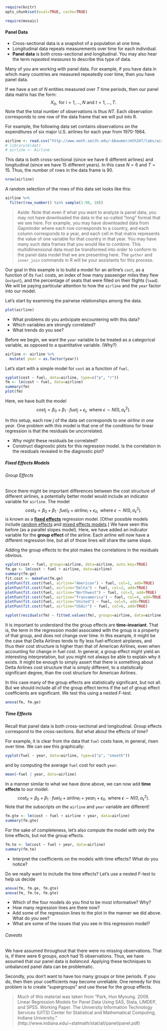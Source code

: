 ```r
require(knitr)
opts_chunk$set(eval=TRUE, cache=TRUE)
```

```r
require(mosaic)
```

#### Panel Data

* Cross-sectional data is a snapshot of a population at one time.
* Longitudinal data repeats measurements over time for each individual.
* **Panel data** is both cross-sectional and longitudinal. You may also hear the term *repeated measures* to describe this type of data. 

Many of you are working with panel data. For example, if you have data in which many countries are measured repeatedly over time, then you have panel data. 

If we have a set of $N$ entities measured over $T$ time periods, then our panel data matrix has the form: 
$$
  X_{it}, \text{ for } i = 1,\ldots,N \text{ and } t=1,\ldots,T.
$$
Note that the total number of observations is thus $NT$. Each observation corresponds to one row of the data frame that we will put into R. 

For example, the following data set contains observations on the expenditures of six major U.S. airlines for each year from 1970-1984. 

```r
airline <- read.csv("http://www.math.smith.edu/~bbaumer/mth247/labs/airline.csv")
# library(Ecdat)
# airline <- Airline
```

This data is both cross-sectional (since we have 6 different airlines) and longitudinal (since we have 15 different years). In this case $N = 6$ and $T = 15$. Thus, the number of rows in the data frame is 90. 

```r
nrow(airline)
```

A random selection of the rows of this data set looks like this:

```r
airline %>%
  filter(row_number() %in% sample(1:90, 10))
```

> Aside: Note that even if what you want to analyze is panel data, you may not have downloaded the data in the so-called "long" format that we see here. For example, you may have downloaded data from Gapminder where each row corresponds to a country, and each column corresponds to a year, and each cell in that matrix represents the value of one variable for that country in that year. You may have many such data frames that you would like to combine. This multidimensional data must be transformed into order to conform to the panel data model that we are presenting here. The `gather` and `inner_join` commands in R will be your assistants for this process. 

Our goal in this example is to build a model for an airline's `cost`, as a function of its `fuel` costs, an index of how many passenger miles they flew (`output`), and the percentage of seats that were filled on their flights (`load`). We will be paying particular attention to how the `airline` and the `year` factor into our model. 

Let's start by examining the pairwise relationships among the data.

```r
plot(airline)
```

* What problems do you anticipate encountering with this data?
* Which variables are strongly correlated? 
* What trends do you see? 

Before we begin, we want the `year` variable to be treated as a categorical variable, as opposed to a quantitative variable. (Why?)

```r
airline <- airline %>%
  mutate( year = as.factor(year))
```

Let's start with a simple model for `cost` as a function of `fuel`. 

```r
xyplot(cost ~ fuel, data=airline, type=c("p", "r"))
fm <- lm(cost ~ fuel, data=airline)
summary(fm)
plot(fm)
```

Here, we have built the model
$$
  cost_j = \beta_0 + \beta_1 \cdot fuel_j + \epsilon_j, \text{ where } \epsilon \sim N(0, \sigma_\epsilon^2).
$$

In this setup, each row $j$ of the data set corresponds to *one airline in one year*. One problem with this model is that one of the conditions for linear regression is that the residuals be uncorrelated. 

* Why might these residuals be correlated? 
* Construct diagnostic plots for this regression model. Is the correlation in the residuals revealed in the diagnostic plot?

##### Fixed Effects Models

###### Group Effects

Since there might be important differences between the cost structure of different airlines, a potentially better model would include an indicator variable for `airline`. The model
$$
  cost_{it} = \beta_0 + \beta_1 \cdot fuel_{it} + airline_i + \epsilon_{it}, \text{ where } \epsilon \sim N(0, \sigma_\epsilon^2).
$$
is known as a [**fixed effects**](http://en.wikipedia.org/wiki/Fixed_effects_model) regression model. [Other possible models include [random effects](http://en.wikipedia.org/wiki/Random_effects_model) and [mixed effects models](http://en.wikipedia.org/wiki/Mixed_model).] We have seen this before (as a parallel slopes model). Here, we have added an indicator variable for the **group effect** of the airline. Each airline will now have a different regression line, but all of those lines will share the same slope. 

Adding the group effects to the plot makes the correlations in the residuals obvious. 

```r
xyplot(cost ~ fuel, groups=airline, data=airline, auto.key=TRUE)
fm.ge <- lm(cost ~ fuel + airline, data=airline)
summary(fm.ge)
fit.cost <- makeFun(fm.ge)
plotFun(fit.cost(fuel, airline="American") ~ fuel, col=1, add=TRUE)
plotFun(fit.cost(fuel, airline="Delta") ~ fuel, col=2, add=TRUE)
plotFun(fit.cost(fuel, airline="Northwest") ~ fuel, col=3, add=TRUE)
plotFun(fit.cost(fuel, airline="Transamerica") ~ fuel, col=4, add=TRUE)
plotFun(fit.cost(fuel, airline="United") ~ fuel, col=5, add=TRUE)
plotFun(fit.cost(fuel, airline="USAir") ~ fuel, col=6, add=TRUE)
```

```r
xyplot(residuals(fm) ~ fitted.values(fm), groups=airline, data=airline, auto.key=TRUE)
```

It is important to understand the the group effects are **time-invariant**. That is, the term in the regression model associated with the group is a property of that group, and does not change over time. In this example, it might be the case that Delta Airlines tends to fly less fuel-efficient airplanes, and thus their cost structure is higher than that of American Airlines, even when accounting for change in fuel cost. In general, a group effect might yield an interesting interpretation, but you might not always be able to explain why it exists. It might be enough to simply assert that there is something about Delta Airlines cost structure that is simply different, to a statistically significant degree, than the cost structure for American Airlines. 

In this case many of the group effects are statistically significant, but not all. But we should include all of the group effect terms if the *set* of group effect coefficients are significant. We test this using a nested $F$-test.

```r
anova(fm, fm.ge)
```

##### Time Effects

Recall that panel data is both cross-sectional and longitudinal. Group effects correspond to the cross-sections. But what about the effects of time? 

For example, it is clear from the data that `fuel` costs have, in general, risen over time. We can see this graphically:

```r
xyplot(fuel ~ year, data=airline, type=c("p", "smooth"))
```

and by computing the average `fuel` cost for each `year`. 

```r
mean(~fuel | year, data=airline)
```

In a manner similar to what we have done above, we can now add **time effects** to our model:
$$
  cost_{it} = \beta_0 + \beta_1 \cdot fuel_{it} + airline_i + year_t + \epsilon_{it}, \text{ where } \epsilon \sim N(0, \sigma_\epsilon^2).
$$
Note that the subscripts on the `airline` and `year` variable are different!

```r
fm.gte <- lm(cost ~ fuel + airline + year, data=airline)
summary(fm.gte)
```

For the sake of completeness, let's also compute the model with only the time effects, but not the group effects. 

```r
fm.te <- lm(cost ~ fuel + year, data=airline)
summary(fm.te)
```

* Interpret the coefficients on the models with time effects? What do you notice? 

Do we really want to include the time effects? Let's use a nested $F$-test to help us decide

```r
anova(fm, fm.ge, fm.gte)
anova(fm, fm.te, fm.gte)
```

* Which of the four models do you find to be most informative? Why? 
* How many regression lines are there now? 
* Add some of the regression lines to the plot in the manner we did above. What do you see? 
* What are some of the issues that you see in this regression model?

###### Caveats

We have assumed throughout that there were no missing observations. That is, if there were 6 groups, *each* had 15 observations. Thus, we have assumed that our panel data is *balanced*. Applying these techniques to unbalanced panel data can be problematic. 

Secondly, you don't want to have too many groups or time periods. If you do, then then your coefficients may become unreliable. One remedy for this problem is to create "supergroups" and use those for the group effects.

> Much of this material was taken from “Park, Hun Myoung. 2009. Linear Regression Models for Panel Data Using SAS, Stata, LIMDEP, and SPSS. Working Paper. The University Information Technology Services (UITS) Center for Statistical and Mathematical Computing, Indiana University.” (http://www.indiana.edu/~statmath/stat/all/panel/panel.pdf)
